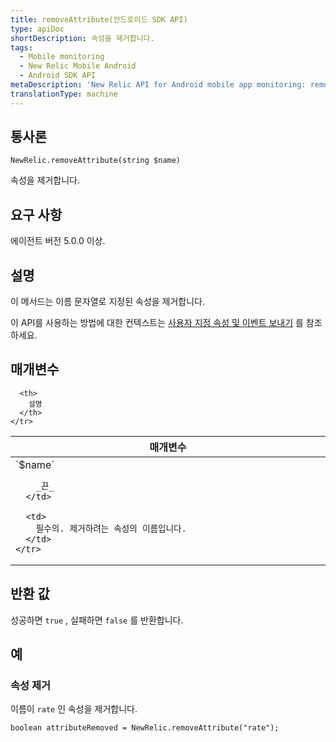 ```yaml
---
title: removeAttribute(안드로이드 SDK API)
type: apiDoc
shortDescription: 속성을 제거합니다.
tags:
  - Mobile monitoring
  - New Relic Mobile Android
  - Android SDK API
metaDescription: 'New Relic API for Android mobile app monitoring: remove a custom attribute.'
translationType: machine
---
```


## 통사론

```
NewRelic.removeAttribute(string $name)
```

속성을 제거합니다.

## 요구 사항

에이전트 버전 5.0.0 이상.

## 설명

이 메서드는 이름 문자열로 지정된 속성을 제거합니다.

이 API를 사용하는 방법에 대한 컨텍스트는 [사용자 지정 속성 및 이벤트 보내기](/docs/mobile-monitoring/new-relic-mobile-android/install-configure/work-android-sdk-api#attributes-events-insights) 를 참조하세요.

## 매개변수

<table>
  <thead>
    <tr>
      <th width="25%">
        매개변수
      </th>

      <th>
        설명
      </th>
    </tr>
  </thead>

  <tbody>
    <tr>
      <td>
        `$name`

        _끈_
      </td>

      <td>
        필수의. 제거하려는 속성의 이름입니다.
      </td>
    </tr>
  </tbody>
</table>

## 반환 값

성공하면 `true` , 실패하면 `false` 를 반환합니다.

## 예

### 속성 제거

이름이 `rate` 인 속성을 제거합니다.

```
boolean attributeRemoved = NewRelic.removeAttribute("rate");
```